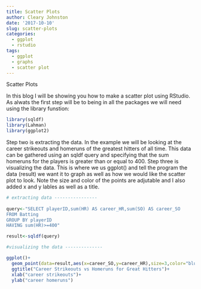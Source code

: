 ```yaml
---
title: Scatter Plots
author: Cleary Johnston
date: '2017-10-10'
slug: scatter-plots
categories:
  - ggplot
  - rstudio
tags:
  - ggplot
  - graphs
  - scatter plot
---
```


Scatter Plots

In this blog I will be showing you how to make a scatter plot using RStudio. As alwats the first step will be to being in all the packages we will need using the library funstion:

```r
library(sqldf)
library(Lahman)
library(ggplot2)
```

Step two is extracting the data. In the example we will be looking at the career strikeouts and homeruns of the greatest hitters of all time. This data can be gathered using an sqldf query and specifying that the sum homeruns for the players is greater than or equal to 400. Step three is visualizing the data. This is where we us ggplot() and tell the program the data (result) we want it to graph as well as how we would like the scatter plot to look. Note the size and color of the points are adjutable and I also added x and y lables as well as a title. 

```r
# extracting data ----------------
 
query<-"SELECT playerID,sum(HR) AS career_HR,sum(SO) AS career_SO
FROM Batting
GROUP BY playerID
HAVING sum(HR)>=400"

result<-sqldf(query)

#visualizing the data --------------

ggplot()+
  geom_point(data=result,aes(x=career_SO,y=career_HR),size=3,color="blue")+
  ggtitle("Career Strikeouts vs Homeruns for Great Hitters")+
  xlab("career strikeouts")+
  ylab("career homeruns")
```

